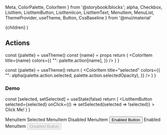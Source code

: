   Meta,
  ColorPalette,
  ColorItem
} from '@storybook/blocks';
  alpha,
  Checkbox,
  ListItem,
  ListItemButton,
  ListItemIcon,
  ListItemText,
  MenuItem,
  MenuList,
  ThemeProvider,
  useTheme,
  Button,
  CssBaseline
} from '@mui/material'

<Meta title="Design/Actions" />

  <ThemeProvider theme={lightTheme}>
    <CssBaseline/>
    {children}
  </ThemeProvider>
)

## Actions

  const {palette} = useTheme()
  const {name} = props
  return (
    <ColorItem
      title={name}
      colors={{
        "": palette.action[name],
      }}
    />
  )
}

  const {palette} = useTheme()
  return (
    <ThemeContainer>
      <ColorPalette>
        <ActionItem name="active"/>
        <ActionItem name="disabled"/>
        <ActionItem name="hover"/>
        <ActionItem name="focus"/>
        <ColorItem
          title="selected"
          colors={{
            "": alpha(palette.action.selected, palette.action.selectedOpacity),
          }}
        />
      </ColorPalette>
    </ThemeContainer>
  )
}

<ActionsPalette/>

### Demo

  const [selected, setSelected] = useState(false)
  return (
    <ListItem>
      <ListItemButton
        selected={selected}
        onClick={() => setSelected(selected => !selected)}
      >
        <ListItemIcon>
          <Checkbox checked={selected}/>
        </ListItemIcon>
        <ListItemText>
          Click Me!
        </ListItemText>
      </ListItemButton>
    </ListItem>
  )
}

<ThemeContainer>
  <MenuList>
    <MenuItem>MenuItem</MenuItem>
    <MenuItem selected>Selected MenuItem</MenuItem>
    <MenuItem disabled>Disabled MenuItem <Button sx={{mx: 2}}>Enabled Button</Button></MenuItem>
    <MenuItem>Enabled MenuItem <Button sx={{mx: 2}} disabled>Disabled Button</Button></MenuItem>
  </MenuList>
</ThemeContainer>
